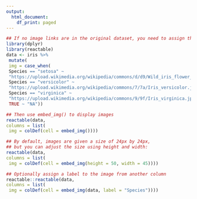 ```yaml
---
output:
  html_document:
    df_print: paged
---
```


```r
## If no image links are in the original dataset, you need to assign them like so:
library(dplyr)
library(reactable)
data <- iris %>%
 mutate(
 img = case_when(
 Species == "setosa" ~
 "https://upload.wikimedia.org/wikipedia/commons/d/d9/Wild_iris_flower_iris_setosa.jpg",
 Species == "versicolor" ~
 "https://upload.wikimedia.org/wikipedia/commons/7/7a/Iris_versicolor.jpg",
 Species == "virginica" ~
 "https://upload.wikimedia.org/wikipedia/commons/9/9f/Iris_virginica.jpg",
 TRUE ~ "NA"))

## Then use embed_img() to display images
reactable(data,
columns = list(
 img = colDef(cell = embed_img())))

## By default, images are given a size of 24px by 24px,
## but you can adjust the size using height and width:
reactable(data,
columns = list(
 img = colDef(cell = embed_img(height = 50, width = 45))))

## Optionally assign a label to the image from another column
reactable::reactable(data,
columns = list(
 img = colDef(cell = embed_img(data, label = "Species"))))

```
